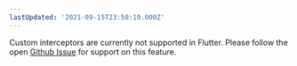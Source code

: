 ```yaml
---
lastUpdated: '2021-09-15T23:50:19.000Z'
---
```

<Callout>

Custom interceptors are currently not supported in Flutter. Please follow the open [Github Issue](https://github.com/aws-amplify/amplify-flutter/issues/798) for support on this feature. 

</Callout>
